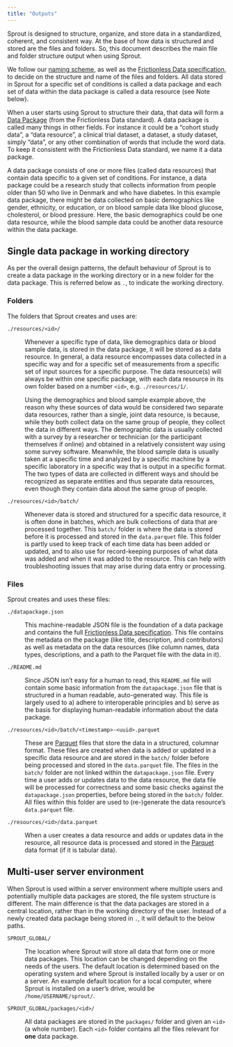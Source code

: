 ```yaml
---
title: "Outputs"
---
```


Sprout is designed to structure, organize, and store data in a
standardized, coherent, and consistent way. At the base of how data is
structured and stored are the files and folders. So, this document
describes the main file and folder structure output when using Sprout.

We follow our [naming scheme](/docs/design/architecture/naming.qmd), as
well as the [Frictionless Data
specification](https://decisions.seedcase-project.org/why-frictionless-data/),
to decide on the structure and name of the files and folders. All data
stored in Sprout for a specific set of conditions is called a data
package and each set of data within the data package is called a data
resource (see Note below).

::: callout-note
When a user starts using Sprout to structure their data, that data will
form a [Data Package](https://datapackage.org) (from the Frictionless
Data standard). A data package is called many things in other fields.
For instance it could be a "cohort study data", a "data resource", a
clinical trial dataset, a dataset, a study dataset, simply "data", or
any other combination of words that include the word data. To keep it
consistent with the Frictionless Data standard, we name it a data
package.

A data package consists of one or more files (called data resources)
that contain data specific to a given set of conditions. For instance, a
data package could be a research study that collects information from
people older than 50 who live in Denmark and who have diabetes. In this
example data package, there might be data collected on basic
demographics like gender, ethnicity, or education, or on blood sample
data like blood glucose, cholesterol, or blood pressure. Here, the basic
demographics could be one data resource, while the blood sample data
could be another data resource within the data package.
:::

## Single data package in working directory

As per the overall design patterns, the default behaviour of Sprout is
to create a data package in the working directory or in a new folder for
the data package. This is referred below as `.`, to indicate the working
directory.

### Folders

The folders that Sprout creates and uses are:

`./resources/<id>/`

:   Whenever a specific type of data, like demographics data or blood
    sample data, is stored in the data package, it will be stored as a
    data resource. In general, a data resource encompasses data
    collected in a specific way and for a specific set of measurements
    from a specific set of input sources for a specific purpose. The
    data resource(s) will always be within one specific package, with
    each data resource in its own folder based on a number `<id>`, e.g.
    `./resources/1/`.

    ::: callout-note
    Using the demographics and blood sample example above, the reason
    why these sources of data would be considered two separate data
    resources, rather than a single, joint data resource, is because,
    while they both collect data on the same group of people, they
    collect the data in different ways. The demographic data is usually
    collected with a survey by a researcher or technician (or the
    participant themselves if online) and obtained in a relatively
    consistent way using some survey software. Meanwhile, the blood
    sample data is usually taken at a specific time and analyzed by a
    specific machine by a specific laboratory in a specific way that is
    output in a specific format. The two types of data are collected in
    different ways and should be recognized as separate entities and
    thus separate data resources, even though they contain data about
    the same group of people.
    :::

`./resources/<id>/batch/`

:   Whenever data is stored and structured for a specific data resource,
    it is often done in batches, which are bulk collections of data that
    are processed together. This `batch/` folder is where the data is
    stored before it is processed and stored in the `data.parquet` file.
    This folder is partly used to keep track of each time data has been
    added or updated, and to also use for record-keeping purposes of
    what data was added and when it was added to the resource. This can
    help with troubleshooting issues that may arise during data entry or
    processing.

### Files

Sprout creates and uses these files:

`./datapackage.json`

:   This machine-readable JSON file is the foundation of a data package
    and contains the full [Frictionless Data
    specification](https://datapackage.org/). This file contains the
    metadata on the package (like title, description, and contributors)
    as well as metadata on the data resources (like column names, data
    types, descriptions, and a path to the Parquet file with the data in
    it).

`./README.md`

:   Since JSON isn't easy for a human to read, this `README.md` file
    will contain some basic information from the `datapackage.json` file
    that is structured in a human readable, auto-generated way. This
    file is largely used to a) adhere to interoperable principles and b)
    serve as the basis for displaying human-readable information about
    the data package.

`./resources/<id>/batch/<timestamp>-<uuid>.parquet`

:   These are
    [Parquet](https://decisions.seedcase-project.org/why-parquet/) files
    that store the data in a structured, columnar format. These files
    are created when data is added or updated in a specific data
    resource and are stored in the `batch/` folder before being
    processed and stored in the `data.parquet` file. The files in the
    `batch/` folder are not linked within the `datapackage.json` file.
    Every time a user adds or updates data to the data resource, the
    data file will be processed for correctness and some basic checks
    against the `datapackage.json` properties, before being stored in
    the `batch/` folder. All files within this folder are used to
    (re-)generate the data resource's `data.parquet` file.

`./resources/<id>/data.parquet`

:   When a user creates a data resource and adds or updates data in the
    resource, all resource data is processed and stored in the
    [Parquet](https://decisions.seedcase-project.org/why-parquet/) data
    format (if it is tabular data).

## Multi-user server environment

When Sprout is used within a server environment where multiple users and
potentially multiple data packages are stored, the file system structure
is different. The main difference is that the data packages are stored
in a central location, rather than in the working directory of the user.
Instead of a newly created data package being stored in `.`, it will
default to the below paths.

`SPROUT_GLOBAL/`

:   The location where Sprout will store all data that form one or more
    data packages. This location can be changed depending on the needs
    of the users. The default location is determined based on the
    operating system and where Sprout is installed locally by a user or
    on a server. An example default location for a local computer, where
    Sprout is installed on a user's drive, would be
    `/home/USERNAME/sprout/`.

`SPROUT_GLOBAL/packages/<id>/`

:   All data packages are stored in the `packages/` folder and given an
    `<id>` (a whole number). Each `<id>` folder contains all the files
    relevant for **one** data package.
